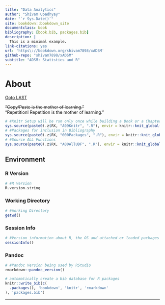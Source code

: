 ```yaml
--- 
title: "Data Analytics"
author: "Shivam Upadhyay"
date: "`r Sys.Date()`"
site: bookdown::bookdown_site
documentclass: book
bibliography: [book.bib, packages.bib]
description: |
  This is a minimal example.
link-citations: yes
url: 'https\://bookdown.org/shivam7898/xADSM'
github-repo: "shivam7898/xADSM"
subtitle: "ADSM: Statistics and R"
---
```


# About {#FIRST} 
[Goto LAST](#LAST "End of the Document")

~~"Copy/Paste is the mother of learning."~~  
"Repetition! Repetition is the mother of learning."

<!-- Bx Load, Cx Assign, Dx Kable, Ix Jx Kx ... Datasets, xxxG image -->

```r
# #Knitr Setup will be run only once while building a Book or a Chapter
sys.source(paste0(.z$RX, "A99Knitr", ".R"), envir = knitr::knit_global())
# #Packages for inclusion in Bibliography
sys.source(paste0(.z$RX, "000Packages", ".R"), envir = knitr::knit_global())
# #Source ALL Functions
sys.source(paste0(.z$RX, "A00AllUDF", ".R"), envir = knitr::knit_global())
```

## Environment {.unnumbered .tabset .tabset-fade}

### R Version {.unlisted .unnumbered}
```r
# #R Version
R.version.string
```  

### Working Directory {.unlisted .unnumbered}
```r
# #Working Directory
getwd()
```

### Session Info {.unlisted .unnumbered}
```r
# #Version information about R, the OS and attached or loaded packages
sessionInfo()
``` 
 
### Pandoc {.unlisted .unnumbered}
```r
# #Pandoc Version being used by RStudio
rmarkdown::pandoc_version()
```  

```r
# automatically create a bib database for R packages
knitr::write_bib(c(
  .packages(), 'bookdown', 'knitr', 'rmarkdown'
), 'packages.bib')
```

****
